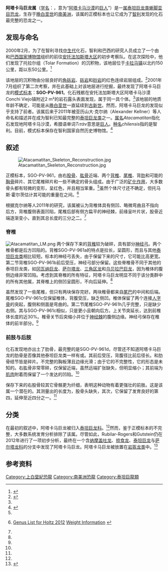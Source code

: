{{Automatic taxobox
| fossil_range = 晚[[白垩纪|白垩纪]]
| image = Atacamatitan.jpg
| image_caption = 正模标本'''SGO-PV-961'''
| display_parents = 2
| taxon = Atacamatitan
| authority = Kellner ''et al.'', 2011
| type_species = '''智利阿塔卡马巨龙<br />''Atacamatitan chilensis'''''
| type_species_authority = Kellner ''et al.'', 2011
| synonyms = *'''多梅科龙 ''Domeykosaurus'''''<br />Rubilar & Vargas, 2003
}}

'''阿塔卡马巨龙属'''（[[学名|学名]]：{{lang|la|''Atacamatitan''}}，意为“[[阿塔卡马沙漠|阿塔卡马沙漠]]的[[提坦|巨人]]”）是一[[属|属]][[泰坦巨龙类|泰坦巨龙类]][[蜥脚亚目|蜥脚亚目]][[恐龙|恐龙]]，生存于[[白垩纪|晚白垩世]]的[[南美洲|南美洲]]，该属的正模标本也让它成为了[[智利|智利]]发现的化石最完整的恐龙之一。

==发现与命名==
2000年2月，为了在智利寻找[[中生代|中生代]]化石，智利和巴西的研究人员成立了一个由{{link-en|智利国家自然历史博物馆|Chilean National Museum of Natural History}}和[[巴西国家博物馆|巴西国家博物馆]]组织的前往[[安托法加斯塔大区|安托法加斯塔大区]]的初步考察队。在这次探险中，他们发现了托拉尔组（Tolar Formation）的沉积物，该地层位于[[卡拉马_(智利)|卡拉马镇]]以北约150公里，距{{link-en|El Abra铜矿|El Abra mine}}以东50公里。<ref name=Vargas2000>{{cite journal|last1=Vargas|first1=A.|last2=Kellner|first2=A. W. A.|last3=Diaz|first3=G. C.|last4=Rubilar|first4=D.|last5=Soares|first5=M|year=2000|title=New sauropod dinosaur from the Atacama desert, northern Chile|journal=Journal of Vertebrate Paleontology|volume=20|page=75A}}</ref>

该地层的沉积物由分层良好的[[角砾岩|角砾岩]]、[[砾岩|砾岩]]和[[砂岩|砂岩]]的红色连续岩层组成。<ref>{{cite journal|last1=Maksaev|first1=V.|year=1978|title= Cuadrángulo Chitigua y sector occidental del cuadrángulo Cerro Palpana, Región de Antofagasta|journal=Carta Geológica de Chile|issue=31|page=55}}</ref>2001年7月组织了第二次考察，并在此基础上对该地层进行挖掘，最终发现了阿塔卡马巨龙的[[模式标本|模式标本]]：'''SGO-PV-961'''。化石残骸在安托法加斯塔大区阿塔卡马沙漠Conchi Viejo镇附近2 m²的岩石露头表面发现，属于同一具个体。<ref name=Vargas2000/>该地层的地质年龄不确定，可能是从[[白垩纪|晚白垩世]]一直延续到[[古新世|古新世]]。然而，阿塔卡马巨龙的发现似乎支持了前者。该属后来于2011年被亚历山大·克尔纳（Alexander Kellner）等人命名和描述并在成为智利已知最完整的[[泰坦巨龙类|泰坦巨龙类]]之一。[[属|属名]]''Atacamatitan''指化石发现地阿塔卡马沙漠，希腊语单词''Τιτάν''意思是[[巨人|巨人]]。[[种名|种名]]''chilensis''指的是智利。目前，模式标本保存在智利国家自然历史博物馆。<ref name=Kellner2011>{{cite journal|last1=Kellner|first1=A. W. A.|last2=Rogers|first2=D. R.|last3=Vargas|first3=A.|last4=Suárez|first4=M.|year=2011|title=A new titanosaur sauropod from the Atacama Desert, Chile|journal=Anais da Academia Brasileira de Ciências|volume=83|issue=1|pages=211–219|doi=10.1590/S0001-37652011000100011|pmid=21437382|issn=0001-3765|url=http://www.scielo.br/pdf/aabc/v83n1/v83n1a11.pdf|access-date=2020-07-20|archive-date=2021-03-09|archive-url=https://web.archive.org/web/20210309145104/http://www.scielo.br/pdf/aabc/v83n1/v83n1a11.pdf|dead-url=no}}</ref>

==叙述==
[[File:Atacamatitan_Skeleton_Reconstruction.jpg|thumb]]

正模标本，SGO-PV-961，由右[[股骨|股骨]]、[[肱骨|肱骨]]近端、两个[[胸椎|背椎]]、[[腰椎|尾椎]]、背[[肋|肋]]和可能的[[胸骨|胸骨]]碎片、其它尾椎碎片和一些不确定的骨头组成。由于广泛的[[矿化作用|矿化作用]]，大多数骨头都有轻微的变形，呈红色，并且相当笨重。<ref name=Kellner2011/>虽然个体尺寸还不确定，但托马斯·霍尔茨估计其可能的重量在{{convert|8|to|16|t|kg|1|abbr=on}}之间。<ref>{{cite book|last1=Holtz|first1=T. R.|last2=Rey|first2=L. V.|title=Dinosaurs: The Most Complete, Up-to-Date Encyclopedia for Dinosaur Lovers of All Ages|url=https://archive.org/details/dinosaursmostcom00holt|url-access=|date=2007|publisher=Random House}} [https://www.geol.umd.edu/~tholtz/dinoappendix/HoltzappendixWinter2011.pdf Genus List for Holtz 2012] {{Wayback|url=https://www.geol.umd.edu/~tholtz/dinoappendix/HoltzappendixWinter2011.pdf |date=20191205035820 }}  [https://www.geol.umd.edu/~tholtz/dinoappendix/appendix.html Weight Information] {{Wayback|url=https://www.geol.umd.edu/~tholtz/dinoappendix/appendix.html |date=20191221191554 }}</ref>

根据克尔纳等人2011年的研究，该属被认为背椎体具有侧凹、略微弯曲且不指向后方，背椎腹侧表面凹陷，尾椎后部有侧方扁平的神经棘，前缘呈叶片状，股骨近端逐渐变小，直到其总长度的三分之二。<ref name=Kellner2011/>

===脊椎===
[[File:Atacamatitan_LM.png|thumb]]
两个保存下来的[[胸椎|背椎]]较为破碎，具有部分[[神经弓|神经弓]]。两个椎骨都是后方凹陷的。背椎SGO-PV-961a的特点是{{link-en|椎体|vertebra#structure}}拉长，{{link-en|侧凹|vertebral column#in dinosaurs}}呈圆形，而且与其他[[泰坦巨龙类|泰坦巨龙类]]相比较短。标本的神经弓丢失，由于保留下来的尺寸，它可能比高更宽。第二节背椎SGO-PV-961b前后受压，神经弓部分保留。这些脊椎骨不同于其他的泰坦巨龙类，如[[冈瓦纳巨龙|冈瓦纳巨龙]]、[[萨尔塔龙|萨尔塔龙]]、[[三角区龙|三角区龙]]和[[乌贝拉巴巨龙|乌贝拉巴巨龙]]，因为椎体的腹侧边缘非常凹陷。考虑到其脊椎的所有特征，阿塔卡马巨龙明显不同于该分类群中的所有其他属，其脊椎上的侧凹呈圆形，不向后延伸。<ref name=Kellner2011/>

虽然发现了一些尾椎，但只有两块保存完好。两块椎骨都来自[[尾巴|尾巴]]的中间和后端。尾椎SGO-PV-961c仅保留椎体，背腹受压，缺乏侧凹。椎体保留了两个连接[[人字骨|人字骨]]的突起，腹侧和侧面是弯曲的。第二节尾椎SGO-PV-961h几乎完整，只是缺少右侧{{link-en|椎骨上关节突|prezygapophysis}}。其与SGO-PV-961c相似，只是更小且朝向后方。上关节突延长，达到前椎体长度的近30%。椎骨关节后突缩小并位于[[神经棘|神经棘]]的腹侧边缘。神经弓保存在椎体的前半部分。<ref name=Kellner2011/>

===前肢与后肢===
化石发现地亦出土了肋骨，最完整的是SGO-PV-961d，尽管还不知道阿塔卡马巨龙的肋骨是否像其他泰坦巨龙类一样有{{link-en|气腔|skeletal pneumaticity}}或{{link-en|小孔|foramina}}。其前后受压，背腹径比前后径长。{{link-en|骨端|rib cage#parts of rib}}和肋骨结节皆是碎片。不完整的胸板薄且边缘光滑；由于它的不完整性，它的形态是未知的。右肱骨非常零碎，仅保留近端，虽然远端扩张缺失，但明显缩小；其前端为[[肌肉|肌肉]]附着而保留了一个发达的凹陷。<ref name=Kellner2011/>

保存下来的右股骨较其它骨骼更为纤细，表明这种动物有着更强壮的前肢。这是该属一个潜在的{{link-en|独有衍征|autapomorphy}}。其测量出的长度为{{convert|1.10|m|cm|abbr=on}}，股骨头缺失，其次，它保留了发育良好的第四{{link-en|转节|trochanter}}，延伸至近四分之一。<ref name=Kellner2011/>

==分类==
在最初的叙述中，阿塔卡马巨龙被归入[[泰坦巨龙科|泰坦巨龙科]]。<ref name=Kellner2011/>然而，鉴于正模标本的不完整，大多数系统发育分析排除了该属。尽管如此，Rubilar-Rogers和Gutstein仍在2012年进行了一项初步分析，最终在一个含[[纳摩盖吐龙|纳摩盖吐龙]]、[[掠食龙|掠食龙]]、[[泰坦巨龙|泰坦巨龙]]与[[萨尔塔龙科|萨尔塔龙科]]的分支中发现了阿塔卡马巨龙。阿塔卡马巨龙被放置在[[岩盔龙类|岩盔龙类]]中。<ref>{{cite journal|last1=Rubilar-Rogers|first1=D.|last2=Gutstein|first2=C. S.|year=2012|title=Los Titanosaurios de Chile y su contexto filogenético y biogeográfico|journal=Boletín del Museo Nacional de Historia Natural (Santiago)|volume=61|pages=55–73|url=http://publicaciones.mnhn.gob.cl/668/articles-70581_archivo_01.pdf|access-date=2020-07-20|archive-date=2021-04-22|archive-url=https://web.archive.org/web/20210422225306/https://publicaciones.mnhn.gob.cl/668/articles-70581_archivo_01.pdf|dead-url=no}}</ref>

==参考资料==
{{Reflist}}
{{Sauropodomorpha|T.|state=expanded}}
{{Taxonbar|from=Q138074}}
{{Portalbar|生物學|恐龍}}

[[Category:上白堊紀恐龍|Category:上白堊紀恐龍]]
[[Category:南美洲恐龍|Category:南美洲恐龍]]
[[Category:泰坦巨龍類|Category:泰坦巨龍類]]